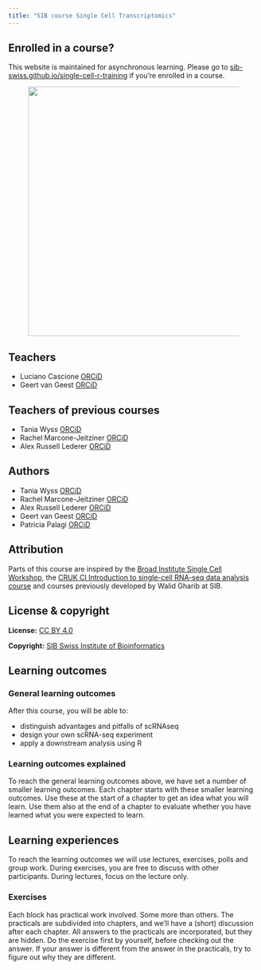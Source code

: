 ```yaml
---
title: "SIB course Single Cell Transcriptomics"
---
```


::: {.callout-caution}
## Enrolled in a course?

This website is maintained for asynchronous learning. Please go to [sib-swiss.github.io/single-cell-r-training](sib-swiss.github.io/single-cell-r-training) if you're enrolled in a course.
:::

<figure>
    <img src="assets/images/umap_nonintegrated_dim50.png" width="500"/>
</figure>

## Teachers

- Luciano Cascione [ORCiD](https://orcid.org/0000-0002-4606-0637)
- Geert van Geest [ORCiD](https://orcid.org/0000-0002-1561-078X)

## Teachers of previous courses

- Tania Wyss [ORCiD](https://orcid.org/0000-0003-2641-0895)
- Rachel Marcone-Jeitziner [ORCiD](https://orcid.org/0000-0002-5711-8435)
- Alex Russell Lederer [ORCiD](https://orcid.org/0000-0001-6381-5088)

## Authors

- Tania Wyss [ORCiD](https://orcid.org/0000-0003-2641-0895)
- Rachel Marcone-Jeitziner [ORCiD](https://orcid.org/0000-0002-5711-8435)
- Alex Russell Lederer [ORCiD](https://orcid.org/0000-0001-6381-5088)
- Geert van Geest [ORCiD](https://orcid.org/0000-0002-1561-078X)
- Patricia Palagi [ORCiD](https://orcid.org/0000-0001-9062-6303)

## Attribution

Parts of this course are inspired by the [Broad Institute Single Cell Workshop](https://broadinstitute.github.io/2019_scWorkshop/index.html), the [CRUK CI Introduction to single-cell RNA-seq data analysis course](https://bioinformatics-core-shared-training.github.io/UnivCambridge_ScRnaSeq_Nov2021/) and courses previously developed by Walid Gharib at SIB. 

## License & copyright

**License:** [CC BY 4.0](https://github.com/sib-swiss/single-cell-training/blob/master/LICENSE.md)

**Copyright:** [SIB Swiss Institute of Bioinformatics](https://www.sib.swiss/)

## Learning outcomes

### General learning outcomes

After this course, you will be able to:

- distinguish advantages and pitfalls of scRNAseq
- design your own scRNA-seq experiment
- apply a downstream analysis using R

### Learning outcomes explained

To reach the general learning outcomes above, we have set a number of smaller learning outcomes. Each chapter starts with these smaller learning outcomes. Use these at the start of a chapter to get an idea what you will learn. Use them also at the end of a chapter to evaluate whether you have learned what you were expected to learn.

## Learning experiences

To reach the learning outcomes we will use lectures, exercises, polls and group work. During exercises, you are free to discuss with other participants. During lectures, focus on the lecture only.

### Exercises

Each block has practical work involved. Some more than others. The practicals are subdivided into chapters, and we'll have a (short) discussion after each chapter. All answers to the practicals are incorporated, but they are hidden. Do the exercise first by yourself, before checking out the answer. If your answer is different from the answer in the practicals, try to figure out why they are different.
